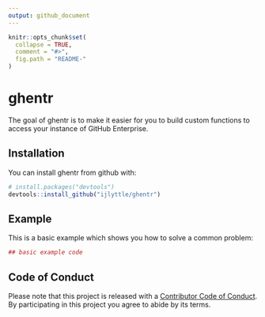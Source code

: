 ```yaml
---
output: github_document
---
```


<!-- README.md is generated from README.Rmd. Please edit that file -->

```r
knitr::opts_chunk$set(
  collapse = TRUE,
  comment = "#>",
  fig.path = "README-"
)
```

# ghentr

The goal of ghentr is to make it easier for you to build custom functions to access your instance of GitHub Enterprise.

## Installation

You can install ghentr from github with:

```r
# install.packages("devtools")
devtools::install_github("ijlyttle/ghentr")
```

## Example

This is a basic example which shows you how to solve a common problem:

```r
## basic example code
```

## Code of Conduct

Please note that this project is released with a [Contributor Code of Conduct](CONDUCT.md). By participating in this project you agree to abide by its terms.
